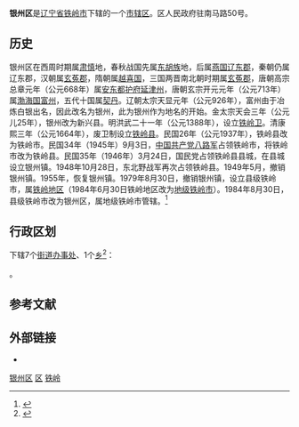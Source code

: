 {{redirect2|银州|中国古代历史上的州|银州 (古代)}}
{{Infobox China County
| county = 银州区
| usedname = 富州
| nameorigin = 以冶炼白银著称
| Photo = 
| Photoname = 
| map = ChinaTielingYinzhou.png
| map_caption = 银州区
| Pinyin = Yínzhōu Qū
| Belong = [[辽宁省|辽宁省]][[铁岭市|铁岭市]]
| Types = [[市辖区|市辖区]]
| admincode =  211202
| founded = 市府路15号
| seat = 
| officerTitle = 
| officer = 
| officerTitle2 = 
| officer2 = 
| division = 8
| town = 
| township = 1
| subdistrict = 7
| dialect = 
| post code = 112000 
| phone code = 0410
| coordinate = 
| area = 203
| area land = 
| area water = 
| census yr = 
| pop = 33万人
| density =  
| GDP = 
| GDP_as_of = 
| GDPPC = 
| carlicense = 辽M
| web = www.tlyz.gov.cn/
| web_title = 银州区政府网
}}
'''银州区'''是[[辽宁省|辽宁省]][[铁岭市|铁岭市]]下辖的一个[[市辖区|市辖区]]。区人民政府驻南马路50号。
==历史==
银州区在西周时期属[[肃慎|肃慎]]地，春秋战国先属[[东胡族|东胡族]]地，后属[[燕国|燕国]][[辽东郡|辽东郡]]，秦朝仍属辽东郡，汉朝属[[玄菟郡|玄菟郡]]，隋朝属[[越喜国|越喜国]]，三国两晋南北朝时期属[[玄菟郡|玄菟郡]]，唐朝高宗总章元年（公元668年）属[[安东都护府|安东都护府]][[延津州|延津州]]，唐朝玄宗开元元年（公元713年）属[[渤海国|渤海国]][[富州|富州]]，五代十国属[[契丹|契丹]]。辽朝太宗天显元年（公元926年），富州由于冶炼白银出名，因此改名为银州，此为银州作为地名的开始。金太宗天会三年（公元儿25年），银州改为新兴县。明洪武二十一年（公元1388年），设立[[铁岭卫|铁岭卫]]。清康熙三年（公元1664年），废卫制设立[[铁岭县|铁岭县]]。民国26年（公元1937年），铁岭县改为铁岭市。民国34年（1945年）9月3日，[[中国共产党|中国共产党]][[八路军|八路军]]占领铁岭市，将铁岭市改为铁岭县。民国35年（1946年）3月24日，国民党占领铁岭县县城，在县城设立银州镇。1948年10月28日，东北野战军再次占领铁岭县。1949年5月，撤销银州镇。1955年，恢复银州镇。1979年8月30日，撤销银州镇，设立县级铁岭市，属[[铁岭地区|铁岭地区]]（1984年6月30日铁岭地区改为[[铁岭市|地级铁岭市]]）。1984年8月30日，县级铁岭市改为银州区，属地级铁岭市管辖。<ref>{{Cite web |url=http://www.tlyz.gov.cn/tlyzq/zjyz/lsyg90/index.html|title=银州区历史沿革|accessdate=2021-09-04 |date=2020-09-24|publisher=银州区人民政府网}}</ref>

== 行政区划 ==
{{PAGENAMEBASE}}下辖7个[[街道办事处|街道办事处]]、1个[[乡_(中华人民共和国)|乡]]<ref>{{PRC admin/ref sgc|21/12/02}}</ref>：

{{PRC admin/children|21/12/02}}。

== 参考文献 ==
{{reflist}}

== 外部链接 ==
* {{Official website|http://www.tlyz.gov.cn/|name=铁岭市银州区人民政府}}

{{银州区行政区划}}
{{铁岭市行政区划}}
{{辽宁行政区划}}

[[Category:银州区|]]
[[Category:铁岭区县市|区]]
[[Category:辽宁市辖区|铁岭]]